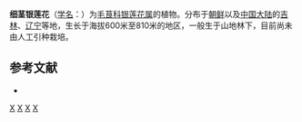 {{Speciesbox 
| taxon = Anemone rossii
| authority = S. Moore
}}

'''细茎银莲花'''（[[学名|学名]]：{{lang|la|''Anemone rossii''}}）为[[毛茛科|毛茛科]][[银莲花属|银莲花属]]的植物。分布于[[朝鲜|朝鲜]]以及[[中国大陆|中国大陆]]的[[吉林|吉林]]、[[辽宁|辽宁]]等地，生长于海拔600米至810米的地区，一般生于山地林下，目前尚未由人工引种栽培。

== 参考文献 ==
<div class="references-small">
* {{cite web| url =http://www.bioinfo.cn/db05/KmzwSpecies.php?action=view&id=18253| title =细茎银莲花| work =《中国高等植物数据库全库》| publisher =中国科学院微生物研究所| author =昆明植物研究所| accessdate =2009-02-25| deadurl =yes| archiveurl =https://web.archive.org/web/20160305022046/http://www.bioinfo.cn/db05/KmzwSpecies.php?action=view&id=18253| archivedate =2016-03-05}}
</div>
{{Taxonbar}}

[[Category:银莲花属|X]]
[[Category:朝鲜植物|X]]
[[Category:吉林植物|X]]
[[Category:辽宁植物|X]]